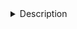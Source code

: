 <details><summary>Description</summary>

-Under construction-

<!-- DODO: Check & update -->

<!-- Expressed Transcription Factors (TFs) with motif/ChIP-seq enrichment on the differentially accessible regions for each cell type. -->

<!-- **Legend:** -->
<!-- - Dot size: The size of each dot in these dotplots represents the TF motifs' enrichment in the DAR's of the cell type -->
<!-- - Color: Average expression. For each TF the maximum value is converted to 1. -->
<!-- - TF-motif annotation: *High confidence* includes ___, *any* includes ____.  <!-- TODO --> -->

<!-- *Notes:* -->
<!-- - T4/T5 are not distinguishable in the scRNA-seq dataset, so the same RNA-cluster has been taken for the TF-expression for both cell types. -->
<!-- - CB-A, CB-B:  -->

</details>
